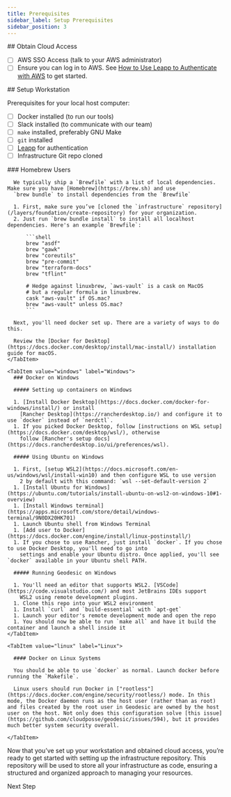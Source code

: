 ```yaml
---
title: Prerequisites
sidebar_label: Setup Prerequisites
sidebar_position: 3
---
```


<Step>
  ## <StepNumber/> Obtain Cloud Access

  - [ ] AWS SSO Access (talk to your AWS administrator)
  - [ ] Ensure you can log in to AWS. See
        [How to Use Leapp to Authenticate with AWS](/reference-architecture/how-to-guides/integrations/leapp) to get
        started.
</Step>

<Step>
  ## <StepNumber/> Setup Workstation

  Prerequisites for your local host computer:

  - [ ] Docker installed (to run our tools)
  - [ ] Slack installed (to communicate with our team)
  - [ ] `make` installed, preferably GNU Make
  - [ ] `git` installed
  - [ ] [Leapp](/fundamentals/leapp) for authentication
  - [ ] Infrastructure Git repo cloned

  <Tabs>
    <TabItem value="macos" label="macOS" default>
      ### Homebrew Users

      We typically ship a `Brewfile` with a list of local dependencies. Make sure you have [Homebrew](https://brew.sh) and use
      `brew bundle` to install dependencies from the `Brewfile`

      1. First, make sure you’ve [cloned the `infrastructure` repository](/layers/foundation/create-repository) for your organization.
      2. Just run `brew bundle install` to install all localhost dependencies. Here's an example `Brewfile`:

          ```shell
          brew "asdf"
          brew "gawk"
          brew "coreutils"
          brew "pre-commit"
          brew "terraform-docs"
          brew "tflint"

          # Hedge against linuxbrew, `aws-vault` is a cask on MacOS
          # but a regular formula in linuxbrew.
          cask "aws-vault" if OS.mac?
          brew "aws-vault" unless OS.mac?
          ```

      Next, you'll need docker set up. There are a variety of ways to do this.

      Review the [Docker for Desktop](https://docs.docker.com/desktop/install/mac-install/) installation guide for macOS.
    </TabItem>

    <TabItem value="windows" label="Windows">
      ### Docker on Windows

      ##### Setting up containers on Windows

      1. [Install Docker Desktop](https://docs.docker.com/docker-for-windows/install/) or install
        [Rancher Desktop](https://rancherdesktop.io/) and configure it to use `docker` instead of `nerdctl`.
      1. If you picked Docker Desktop, follow [instructions on WSL setup](https://docs.docker.com/desktop/wsl/), otherwise
        follow [Rancher's setup docs](https://docs.rancherdesktop.io/ui/preferences/wsl).

      ##### Using Ubuntu on Windows

      1. First, [setup WSL2](https://docs.microsoft.com/en-us/windows/wsl/install-win10) and then configure WSL to use version
        2 by default with this command: `wsl --set-default-version 2`
      1. [Install Ubuntu for Windows](https://ubuntu.com/tutorials/install-ubuntu-on-wsl2-on-windows-10#1-overview)
      1. [Install Windows terminal](https://apps.microsoft.com/store/detail/windows-terminal/9N0DX20HK701)
      1. Launch Ubuntu shell from Windows Terminal
      1. [Add user to Docker](https://docs.docker.com/engine/install/linux-postinstall/)
      1. If you chose to use Rancher, just install `docker`. If you chose to use Docker Desktop, you'll need to go into
        settings and enable your Ubuntu distro. Once applied, you'll see `docker` available in your Ubuntu shell PATH.

      ##### Running Geodesic on Windows

      1. You'll need an editor that supports WSL2. [VSCode](https://code.visualstudio.com/) and most JetBrains IDEs support
        WSL2 using remote development plugins.
      1. Clone this repo into your WSL2 environment
      1. Install `curl` and `build-essential` with `apt-get`
      1. Launch your editor's remote development mode and open the repo
      1. You should now be able to run `make all` and have it build the container and launch a shell inside it
    </TabItem>

    <TabItem value="linux" label="Linux">

      #### Docker on Linux Systems

      You should be able to use `docker` as normal. Launch docker before running the `Makefile`.

      Linux users should run Docker in ["rootless"](https://docs.docker.com/engine/security/rootless/) mode. In this mode, the Docker daemon runs as the host user (rather than as root) and files created by the root user in Geodesic are owned by the host user on the host. Not only does this configuration solve [this issue](https://github.com/cloudposse/geodesic/issues/594), but it provides much better system security overall.

    </TabItem>
  </Tabs>
</Step>

<ActionCard title="What comes next?">
  Now that you’ve set up your workstation and obtained cloud access, you’re ready to get started with setting up the infrastructure repository. This repository will be used to store all your infrastructure as code, ensuring a structured and organized approach to managing your resources.

  <PrimaryCTA to="/layers/foundation/create-repository">Next Step</PrimaryCTA>
</ActionCard>

